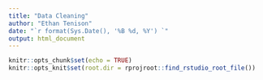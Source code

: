 ---
title: "Data Cleaning"
author: "Ethan Tenison"
date: "`r format(Sys.Date(), '%B %d, %Y') `"
output: html_document
---

```{r setup, include=FALSE}
knitr::opts_chunk$set(echo = TRUE)
knitr::opts_knit$set(root.dir = rprojroot::find_rstudio_root_file())
```

